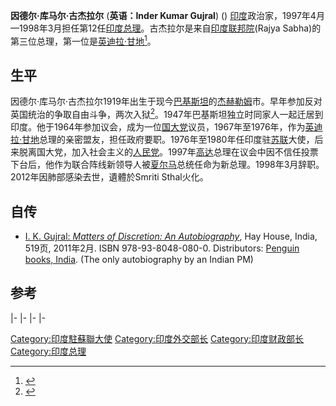 {{Link style|time=2020-06-16T14:06:00+00:00}}
{{noteTA
|1=zh-tw:古吉拉爾;zh-hans:古杰拉尔;zh-hant:古杰拉爾;
}}
{{Infobox Officeholder
|name           = 因德尔·库马尔·古杰拉尔
|original_name = इन्द्र कुमार गुजराल<br>Inder Kumar Gujral
|image          = Inder Kumar Gujral 071.jpg
|office         = {{flagicon|India}} 第12任[[印度总理|印度总理]]
|president      = [[尚卡尔·达亚尔·夏尔马|尚卡尔·达亚尔·夏尔马]]<br/>[[科切里尔·拉曼·纳拉亚南|科切里尔·拉曼·纳拉亚南]]
|term_start     = 1997年4月21日
|term_end       = 1998年3月19日
|predecessor    = [[德韋·高達|德韋·高達]]
|successor      = [[阿塔尔·比哈里·瓦杰帕伊|阿塔尔·比哈里·瓦杰帕伊]]
|office2        = 印度财政部长
|term_start2    = 1997年4月21日
|term_end2      = 1997年5月1日
|predecessor2   = [[帕拉尼亚潘·奇丹巴兰姆|帕拉尼亚潘·奇丹巴兰姆]]
|successor2     = 帕拉尼亚潘·奇丹巴兰姆
|office3        = 印度外交部长
|primeminister3 = [[德韋·高達|德韋·高達]]
|term_start3    = 1996年6月1日
|term_end3      = 1998年3月19日
|predecessor3   = [[西坎德尔·巴克特|西坎德尔·巴克特]]
|successor3     = 阿塔尔·比哈里·瓦杰帕伊
|primeminister4 = [[维什瓦纳特·普拉塔普·辛格|V.P.辛格]]
|term_start4    = 1989年12月5日
|term_end4      = 1990年11月10日
|predecessor4   = [[维什瓦纳特·普拉塔普·辛格|V.P.辛格]]
|successor4     = [[比德亚·查兰·舒克拉|比德亚·查兰·舒克拉]]
|birth_date     = {{birth date|df=y|1919|12|04|}}
|death_date   = {{Death date and age|df=y|2012|11|30|1919|12|04}}
|birth_place    = {{flag|British India}}[[旁遮普省|旁遮普省]][[杰赫勒姆|杰赫勒姆]]<br/>(现在{{PAK}}[[旁遮普省_(巴基斯坦)|旁遮普省]])
|death_place    = {{IND}}[[哈里亚纳邦|哈里亚纳邦]][[古尔冈|古尔冈]]
|party          = [[印度人民党|印度人民党]] <small>(1988–1998)</small><br/>[[独立人士|独立人士]]<small>(1998年后)</small>
|otherparty     = [[印度国民大会党|印度国民大会党]] <small>(1988年前)</small>
|spouse         = Shiela Gujral
|alma_mater     = [[:en:D.A.V._College|坎普尔DAV大学]],<br/>[[黑利商学院|黑利商学院]]<br/>[[福尔曼基督教大学|福尔曼基督教大学]]
|religion       = [[印度教|印度教]]
}}

'''因德尔·库马尔·古杰拉尔''' ('''英语：Inder Kumar Gujral''') ({{bd|1919年|12月4日|2012年|11月30日|catIdx=Gujral}}) [[印度|印度]]政治家，1997年4月—1998年3月担任第12任[[印度总理|印度总理]]。古杰拉尔是来自[[印度联邦院|印度联邦院]](Rajya Sabha)的第三位总理，第一位是[[英迪拉·甘地|英迪拉·甘地]]<ref>{{cite web|title=Inder Kumar Gujral: PM who governed from the Rajya Sabha   Read more at: http://indiatoday.intoday.in/story/inder-kumar-gujral-pm-who-governed-from-rajya-sabha/1/235422.html|url=http://indiatoday.intoday.in/story/inder-kumar-gujral-pm-who-governed-from-rajya-sabha/1/235422.html|publisher=India Today|accessdate=10 December 2012|archive-date=2013-12-03|archive-url=https://web.archive.org/web/20131203013025/http://indiatoday.intoday.in/story/inder-kumar-gujral-pm-who-governed-from-rajya-sabha/1/235422.html|dead-url=no}}</ref>。

==生平==
因德尔·库马尔·古杰拉尔1919年出生于现今[[巴基斯坦|巴基斯坦]]的[[杰赫勒姆|杰赫勒姆]]市。早年参加反对英国统治的争取自由斗争，两次入狱<ref name="indep">{{cite news|url=http://www.independent.co.uk/news/world/indian-intrigue-on-hold-as-pm-is-sworn-in-1268624.html|title=Indian intrigue on hold as PM is sworn in|last=McGirk|first=Jan|date=22 April 1997|work=The Independent|accessdate=25 January 2010|location=India|archive-date=2012-11-06|archive-url=https://web.archive.org/web/20121106053204/http://www.independent.co.uk/news/world/indian-intrigue-on-hold-as-pm-is-sworn-in-1268624.html|dead-url=yes}}</ref>。1947年巴基斯坦独立时同家人一起迁居到印度。他于1964年参加议会，成为一位[[印度国民大会党|国大党]]议员，1967年至1976年，作为[[英迪拉·甘地|英迪拉·甘地]]总理的亲密盟友，担任政府要职。1976年至1980年任印度驻[[苏联|苏联]]大使，后来脱离国大党，加入社会主义的[[印度人民党|人民党]]。1997年[[德韋·高達|高达]]总理在议会中因不信任投票下台后，他作为联合阵线新领导人被[[尚卡尔·达亚尔·夏尔马|夏尔马]]总统任命为新总理。1998年3月辞职。2012年因肺部感染去世，遺體於Smriti Sthal火化。

==自传==
* [[:en:Matters_of_Discretion:_An_Autobiography|I. K. Gujral: ''Matters of Discretion: An Autobiography'']], Hay House, India, 519页, 2011年2月. ISBN 978-93-8048-080-0. Distributors: [http://www.penguinbooksindia.com/category/Autobiography_Biography_Memoir/Matters_of_Discretion_9789380480800.aspx Penguin books, India]{{Wayback|url=http://www.penguinbooksindia.com/category/Autobiography_Biography_Memoir/Matters_of_Discretion_9789380480800.aspx |date=20110510073807 }}. (The only autobiography by an Indian PM)

==参考==
{{Reflist|33em}}

{{commons category|Inder Kumar Gujral}}

{{s-start}}
{{s-off}}
{{s-bef|before=[[维什瓦纳特·普拉塔普·辛格|维什瓦纳特·普拉塔普·辛格]]}}
{{s-ttl|title=印度外交部长|years=1989–1990}}
{{s-aft|after=[[比德亚·查兰·舒克拉|比德亚·查兰·舒克拉]]}}
|-
{{s-bef|before=[[西坎德尔·巴克特|西坎德尔·巴克特]]}}
{{s-ttl|title=印度外交部长|years=1996–1998}}
{{s-aft|rows=3|after=[[阿塔尔·比哈里·瓦杰帕|阿塔尔·比哈里·瓦杰帕]]}}
|-
{{s-bef|rows=2|before=[[德韋·高達|德韋·高達]]}}
{{s-ttl|title=[[印度总理|印度总理]]|years=1997–1998}}
|-
{{s-ttl|title=[[:en:Planning_Commission_(India)|计划委员会]]主席|years=1997–1998}}
|-
{{s-bef|before=[[帕拉尼亚潘·奇丹巴兰姆|帕拉尼亚潘·奇丹巴兰姆]]}}
{{s-ttl|title=印度财政部长|years=1997–1997}}
{{s-aft|after=[[帕拉尼亚潘·奇丹巴兰姆|帕拉尼亚潘·奇丹巴兰姆]]}}
{{s-end}}

{{印度总理}}

{{Authority control}}

{{DEFAULTSORT:Gujral, Inder Kumar}}
[[Category:印度駐蘇聯大使|Category:印度駐蘇聯大使]]
[[Category:印度外交部长|Category:印度外交部长]]
[[Category:印度财政部长|Category:印度财政部长]]
[[Category:印度总理|Category:印度总理]]